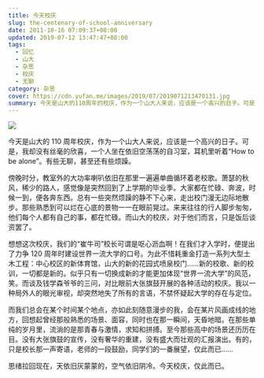 ```yaml
---
title: 今天校庆
slug: the-centenary-of-school-anniversary
date: 2011-10-16 07:09:37+08:00
updated: 2019-07-12 13:47:47+08:00
tags:
  - 回忆
  - 山大
  - 杂思
  - 校庆
  - 无聊
category: 杂思
cover: https://cdn.yufan.me/images/2019/07/2019071213470131.jpg
summary: 今天是山大的110周年的校庆，作为一个山大人来说，应该是一个高兴的日子。可是，我却没有丝毫的欣喜，一个人坐在依旧空荡荡的自习室，耳机里听着“How to be alone”。
---
```


![](https://cdn.yufan.me/images/2019/07/2019071213435191.jpg)

<MusicPlayer id={1810227452} />

今天是山大的 110 周年校庆，作为一个山大人来说，应该是一个高兴的日子。可是，我却没有丝毫的欣喜，一个人坐在依旧空荡荡的自习室，耳机里听着“How to be alone”。有些无聊，甚至还有些烦躁。

傍晚时分，教室外的大功率喇叭依旧在那里一遍遍单曲循环着老校歌。萧瑟的秋风，稀少的路人，感觉像是突然回到了上学期的毕业季。大家都在忙碌、奔波，时候一到，便各奔东西。总有一些突然烦躁的静不下心来，走出校门漫无边际地散步。那些熟悉到可以烂在心底的景物一一在眼前晃过。来来往往的行人脚步匆匆，他们每个人都有自己的事，都在忙碌。而山大的校庆，对于他们而言，只是饭后谈资罢了。

想想这次校庆，我们的“崔牛司”校长可谓是呕心沥血啊！在我们才入学时，便提出了力争 120 周年时建设世界一流大学的口号。为此不惜耗重金打造一系列大型土木工程：中心校区的新体育馆，山大的新的花园式喷泉校门……新的校歌、新的校训，一切都是新的。似乎只有一切换成新的才能更加体现“世界一流大学”的风范，笑。而谈及钱学森爷爷的三问，对比眼前大张旗鼓开展的各种活动的校庆。我以一种局外人的眼光审视，却突然地失了所有的言语，不禁怀疑起大学的存在与定位。

而我们总会在某个时间某个地点，亦如此刻随意漫步的我，会在某片风画成线的地方，回想起曾经那般熟悉的场景、面容，同时也在那一瞬间，天昏地暗。在那些单纯的岁月里，流淌的是那青春与激情，求知和拼搏。至今那些高中的场景还历历在目。没有大张旗鼓的宣传，没有奢华的重建，没有盛大而壮观的汇报演出。有的，只是校长那一声寄语，老师的一段鼓励，同学们的一番展望，仅此而已……

思绪拉回现在，天依旧灰蒙蒙的，空气依旧阴冷。今天校庆，仅此而已。
